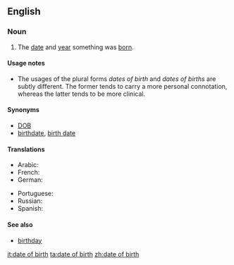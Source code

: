 ==English==

===Noun===
{{en-noun|sg=[[date]] [[of]] [[birth]]|pl=dates of birth|pl2=dates of births}}

# The [[date]] and [[year]] something was [[born]].

====Usage notes====
* The usages of the plural forms ''dates of birth'' and ''dates of births'' are subtly different. The former tends to carry a more personal connotation, whereas the latter tends to be more clinical.

====Synonyms====
* [[DOB]]
* [[birthdate]], [[birth date]]

====Translations====
{{trans-top|Date and year when something was born}}
* Arabic: {{t|ar|تاريخ الميلاد|m|tr=taariikh al-milaad}}
*French: {{t|fr|date de naissance|f}}
* German: {{t|de|Geburtsdatum|n}}
{{trans-mid}}
* Portuguese: {{t|pt|data de nascimento|f}}
* Russian: {{t+|ru|день рождения|m|tr=den’ roždénija}}
* Spanish: {{t|es|fecha de nacimiento|f}}
{{trans-bottom}}

====See also====
* [[birthday]]

[[it:date of birth]]
[[ta:date of birth]]
[[zh:date of birth]]